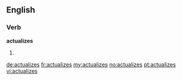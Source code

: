 ==English==

===Verb===
'''actualizes'''

# {{third-person singular of|[[actualize]]}}

[[de:actualizes]]
[[fr:actualizes]]
[[my:actualizes]]
[[no:actualizes]]
[[pt:actualizes]]
[[vi:actualizes]]